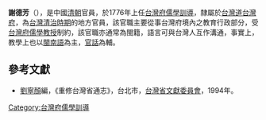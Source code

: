 '''謝德芳'''（{{bd|?||?|}}），是中國[[清朝|清朝]]官員，於1776年上任[[台灣府儒學訓導|台灣府儒學訓導]]，隸屬於[[台灣道|台灣道]][[台灣府|台灣府]]，為[[台灣清治時期|台灣清治時期]]的地方官員，該官職主要從事台灣府境內之教育行政部分，受[[台灣府儒學教授|台灣府儒學教授]]制約，該官職亦通常為閩籍，語言可與台灣人互作溝通，事實上，教學上也以[[閩南語|閩南語]]為主，[[官話|官話]]為輔。

==參考文獻==
*[[劉寧顏|劉寧顏]]編，《重修台灣省通志》，台北市，[[台灣省文獻委員會|台灣省文獻委員會]]，1994年。

{{start box}}
{{s-before|[[范應斗|范應斗]]}}
{{s-title|[[台灣府儒學訓導|台灣府儒學訓導]]|1776年上任}}
{{s-after|[[張錦_(乾隆舉人)|張錦]]}}
{{end box}}
{{清朝人物小作品}}

[[Category:台灣府儒學訓導|Category:台灣府儒學訓導]]